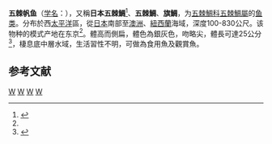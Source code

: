 {{Speciesbox 
| taxon =  Pentaceros japonicus
| status = LC
| status_system = IUCN3.1
| image = Pentaceros_japonicus_(Japanese_armorhead).gif
| image_caption = Dr Tony Ayling 画的图
| authority = (Doderlein, 1883)<ref name='id7680'>{{cite web| url =http://www.bioinfo.cn/db05/BjdwSpecies.php?action=view&id=7680| title =五棘帆鱼| work =《中国动物物种编目数据库》| publisher =中国科学院微生物研究所| author =中国科学院动物研究所| accessdate =2009-04-16| deadurl =yes| archiveurl =https://web.archive.org/web/20160305000636/http://www.bioinfo.cn/db05/BjdwSpecies.php?action=view&id=7680| archivedate =2016-03-05}}</ref>
}}

'''五棘帆鱼'''（[[学名|学名]]：{{lang|la|''Pentaceros japonicus''}}），又稱'''日本五棘鯛'''<ref>{{TaiBNET| zh=日本五棘鯛 | id=382230 | binomial=Pentaceros japonicus | authority=D?derlein, 1883 | var= | accessdate=2013-01-24}}</ref>、'''五棘鯛'''、'''旗鯛'''，为[[五棘鯛科|五棘鯛科]][[五棘鯛屬|五棘鯛屬]]的[[鱼类|鱼类]]。分布於西[[太平洋|太平洋]]區，從[[日本|日本]]南部至[[澳洲|澳洲]]、[[紐西蘭|紐西蘭]]海域，深度100-830公尺。该物种的模式产地在东京<ref name='id7680'/>。體高而側扁，體色為銀灰色，吻略尖，體長可達25公分<ref name=FishBase>{{FishBase species | genus = Pentaceros | species = japonicus | month = 6| year = 2009}}
</ref>，棲息底中層水域，生活習性不明，可做為食用魚及觀賞魚。

== 参考文献 ==
{{reflist}}

{{Wikispecies|Pentaceros japonicus}}
{{Taxonbar|from=Q5235297}}

[[Category:五棘鯛屬|W]]
[[Category:食用魚|W]]
[[Category:觀賞魚|W]]
[[Category:1883年描述的魚類|W]]